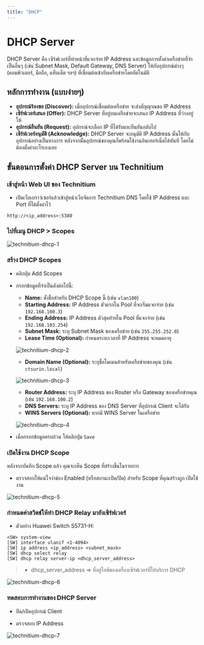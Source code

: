 ```yaml
---
title: "DHCP"
---
```



# DHCP Server

DHCP Server คือ เซิร์ฟเวอร์ที่ทำหน้าที่แจกจ่าย IP Address และข้อมูลการตั้งค่าเครือข่ายที่จำเป็นอื่นๆ (เช่น Subnet Mask, Default Gateway, DNS Server) ให้กับอุปกรณ์ต่างๆ (คอมพิวเตอร์, มือถือ, แท็บเล็ต ฯลฯ) ที่เชื่อมต่อเข้ากับเครือข่ายโดยอัตโนมัติ

## หลักการทำงาน (แบบง่ายๆ)

- **อุปกรณ์ร้องขอ (Discover):** เมื่ออุปกรณ์เชื่อมต่อเครือข่าย จะส่งสัญญาณขอ IP Address
- **เซิร์ฟเวอร์เสนอ (Offer):** DHCP Server ที่อยู่บนเครือข่ายจะเสนอ IP Address ที่ว่างอยู่ให้
- **อุปกรณ์ยืนยัน (Request):** อุปกรณ์จะเลือก IP ที่ได้รับและยืนยันกลับไป
- **เซิร์ฟเวอร์อนุมัติ (Acknowledge):** DHCP Server จะอนุมัติ IP Address นั้นให้กับอุปกรณ์อย่างเป็นทางการ
  หลังจากนั้นอุปกรณ์ของคุณก็พร้อมใช้งานอินเทอร์เน็ตได้ทันที โดยไม่ต้องตั้งค่าอะไรเองเลย

## ขั้นตอนการตั้งค่า DHCP Server บน Technitium

<Steps>

### เข้าสู่หน้า Web UI ของ Technitium

- เปิดเว็บเบราว์เซอร์แล้วเข้าสู่หน้าเว็บจัดการ Technitium DNS โดยใช้ IP Address และ Port ที่ได้ตั้งค่าไว้

```text copy
http://<ip_address>:5380
```

### ไปที่เมนู DHCP > Scopes

![technitium-dhcp-1](/images/technitium/technitium-dhcp-1.png)

### สร้าง DHCP Scopes

- คลิกปุ่ม Add Scopes

- กรอกข้อมูลที่จำเป็นดังต่อไปนี้:
  - **Name:** ตั้งชื่อสำหรับ DHCP Scope นี้ (เช่น `vlan100`)
  - **Starting Address:** IP Address ตัวแรกใน Pool ที่จะเริ่มแจกจ่าย (เช่น `192.168.100.3`)
  - **Ending Address:** IP Address ตัวสุดท้ายใน Pool ที่แจกจ่าย (เช่น `192.168.103.254`)
  - **Subnet Mask:** ระบุ Subnet Mask ของเครือข่าย (เช่น `255.255.252.0`)
  - **Lease Time (Optional):** กำหนดระยะเวลาที่ IP Address จะหมดอายุ

  ![technitium-dhcp-2](/images/technitium/technitium-dhcp-2.png)

  - **Domain Name (Optional):** ระบุชื่อโดเมนสำหรับเครือข่ายของคุณ (เช่น `ctsurin.local`)

  ![technitium-dhcp-3](/images/technitium/technitium-dhcp-3.png)

  - **Router Address:** ระบุ IP Address ของ Router หรือ Gateway ของเครือข่ายคุณ (เช่น `192.168.100.2`)
  - **DNS Servers:** ระบุ IP Address ของ DNS Server ที่อุปกรณ์ Client จะได้รับ
  - **WINS Servers (Optional):** หากมี WINS Server ในเครือข่าย

  ![technitium-dhcp-4](/images/technitium/technitium-dhcp-4.png)

- เมื่อกรอกข้อมูลครบถ้วน ให้คลิกปุ่ม `Save`

### เปิดใช้งาน DHCP Scope

หลังจากบันทึก Scope แล้ว คุณจะเห็น Scope ที่สร้างขึ้นในรายการ

- ตรวจสอบให้แน่ใจว่าช่อง Enabled (หรือสถานะเปิด/ปิด) สำหรับ Scope ที่คุณสร้างถูก เปิดใช้งาน

![technitium-dhcp-5](/images/technitium/technitium-dhcp-5.png)

### กำหนดค่าสวิตช์ให้ทำ DHCP Relay มายังเซิร์ฟเวอร์

- ตัวอย่าง Huawei Switch S5731-H:

```text
<SW> system-view
[SW] interface vlanif <1-4094>
[SW] ip address <ip_address> <subnet_mask>
[SW] dhcp select relay
[SW] dhcp relay server-ip <dhcp_server_address>
```

> - dhcp_server_address => ที่อยู่ไอพีของเครื่องเซิร์ฟเวอร์ที่ให้บริการ DHCP

![technitium-dhcp-6](/images/technitium/technitium-dhcp-6.png)

### ทดสอบการทำงานของ DHCP Server

- ปิด/เปิดอุปกรณ์ Client

- ตรวจสอบ IP Address

![technitium-dhcp-7](/images/technitium/technitium-dhcp-7.png)

</Steps>
